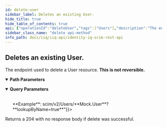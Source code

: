 ```yaml
---
id: delete-user
sidebar_label: Deletes an existing User.
hide_title: true
hide_table_of_contents: true
api: {"operationId":"deleteUser","tags":["Users"],"description":"The endpoint used to delete a User resource. **This is not reversible.**","parameters":[{"name":"userId","in":"path","schema":{"type":"string","example":"c7c7777c7ef77e77777ee77e7a1f0444"},"description":"The id of User resource. If **lookupByName** is set to **true**, this path parameter should be set to the **userName** of the User.","required":true},{"in":"query","name":"lookupByName","schema":{"type":"boolean","example":false,"default":false},"description":"A boolean value that determines if the User resource will be looked up by userName instead of userId (value in path parameter 'userId'). Setting this query parameter to true will cause the value pulled from the 'userId' path parameter to be treated as a userName when searching for the resource.<br/><br/>**Example**: scim/v2/Users/**Mock.User**?**lookupByName=true**"}],"responses":{"204":{"description":"Returns a 204 with no response body if delete was successful."}},"method":"delete","path":"/Users/{userId}","servers":[{"url":"http://localhost:8080/identityiq/scim/v2","description":"IdentityIQ SCIM server basepath and path to API."}],"security":[{"basicAuth":[]}],"securitySchemes":{"basicAuth":{"type":"http","scheme":"basic"}},"info":{"description":"IdentityIQ REST Endpoint Interface Documentation for SCIM\n\n# Authentication\n\n<!-- ReDoc-Inject: <security-definitions> -->","version":"8.3","title":"IdentityIQ SCIM REST API"},"postman":{"name":"Deletes an existing User.","description":{"content":"The endpoint used to delete a User resource. **This is not reversible.**","type":"text/plain"},"url":{"path":["Users",":userId"],"host":["{{baseUrl}}"],"query":[{"disabled":false,"description":{"content":"A boolean value that determines if the User resource will be looked up by userName instead of userId (value in path parameter 'userId'). Setting this query parameter to true will cause the value pulled from the 'userId' path parameter to be treated as a userName when searching for the resource.<br/><br/>**Example**: scim/v2/Users/**Mock.User**?**lookupByName=true**","type":"text/plain"},"key":"lookupByName","value":""}],"variable":[{"disabled":false,"description":{"content":"(Required) The id of User resource. If **lookupByName** is set to **true**, this path parameter should be set to the **userName** of the User.","type":"text/plain"},"type":"any","value":"","key":"userId"}]},"method":"DELETE"}}
sidebar_class_name: "delete api-method"
info_path: docs/iiq/iiq-api/identity-iq-scim-rest-api
---
```



## Deletes an existing User.



The endpoint used to delete a User resource. **This is not reversible.**

<details style={{"marginBottom":"1rem"}} data-collapsed={false} open={true}><summary style={{}}><strong>Path Parameters</strong></summary><div><ul><ParamsItem className={"paramsItem"} param={{"name":"userId","in":"path","schema":{"type":"string","example":"c7c7777c7ef77e77777ee77e7a1f0444"},"description":"The id of User resource. If **lookupByName** is set to **true**, this path parameter should be set to the **userName** of the User.","required":true}}></ParamsItem></ul></div></details><details style={{"marginBottom":"1rem"}} data-collapsed={false} open={true}><summary style={{}}><strong>Query Parameters</strong></summary><div><ul><ParamsItem className={"paramsItem"} param={{"in":"query","name":"lookupByName","schema":{"type":"boolean","example":false,"default":false},"description":"A boolean value that determines if the User resource will be looked up by userName instead of userId (value in path parameter 'userId'). Setting this query parameter to true will cause the value pulled from the 'userId' path parameter to be treated as a userName when searching for the resource.<br/><br/>**Example**: scim/v2/Users/**Mock.User**?**lookupByName=true**"}}></ParamsItem></ul></div></details><div><ApiTabs><TabItem label={"204"} value={"204"}><div>

Returns a 204 with no response body if delete was successful.

</div><div></div></TabItem></ApiTabs></div>
      